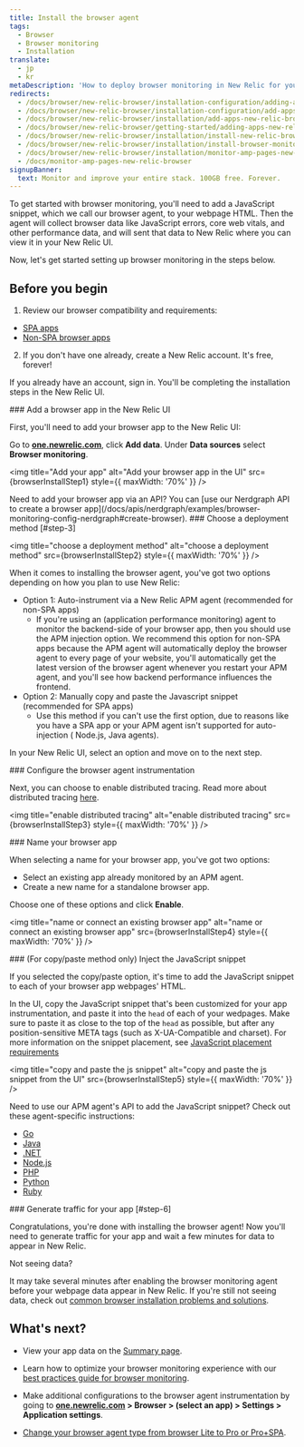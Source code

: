 ```yaml
---
title: Install the browser agent
tags:
  - Browser
  - Browser monitoring
  - Installation
translate:
  - jp
  - kr
metaDescription: 'How to deploy browser monitoring in New Relic for your apps, including UI, copy/paste, and API options.'
redirects:
  - /docs/browser/new-relic-browser/installation-configuration/adding-apps-new-relic-browser
  - /docs/browser/new-relic-browser/installation-configuration/add-apps-new-relic-browser
  - /docs/browser/new-relic-browser/installation/add-apps-new-relic-browser
  - /docs/browser/new-relic-browser/getting-started/adding-apps-new-relic-browser
  - /docs/browser/new-relic-browser/installation/install-new-relic-browser-agent
  - /docs/browser/new-relic-browser/installation/install-browser-monitoring-agent
  - /docs/browser/new-relic-browser/installation/monitor-amp-pages-new-relic-browser
  - /docs/monitor-amp-pages-new-relic-browser
signupBanner:
  text: Monitor and improve your entire stack. 100GB free. Forever.
---
```







To get started with browser monitoring, you'll need to add a JavaScript snippet, which we call our browser agent, to your webpage HTML. Then the agent will collect browser data like JavaScript errors, core web vitals, and other performance data, and will sent that data to New Relic where you can view it in your New Relic UI.  

Now, let's get started setting up browser monitoring in the steps below. 

## Before you begin 

1. Review our browser compatibility and requirements:
  * [SPA apps](/docs/browser/single-page-app-monitoring/get-started/spa-compatibility-requirements/)
  * [Non-SPA browser apps](/docs/browser/new-relic-browser/getting-started/compatibility-requirements-browser-monitoring/)
2. If you don't have one already, create a New Relic account. It's free, forever! 

<InlineSignup/>

  If you already have an account, sign in. You'll be completing the installation steps in the New Relic UI. 

<Steps>

<Step>
### Add a browser app in the New Relic UI

First, you'll need to add your browser app to the New Relic UI:

Go to **[one.newrelic.com](https://one.newrelic.com)**, click **Add data**. Under **Data sources** select **Browser monitoring**. 

<img
  title="Add your app"
  alt="Add your browser app in the UI"
  src={browserInstallStep1}
  style={{ maxWidth: '70%' }}
/>

<Callout variant="tip">
Need to add your browser app via an API? You can [use our Nerdgraph API to create a browser app](/docs/apis/nerdgraph/examples/browser-monitoring-config-nerdgraph#create-browser).
  </Callout>
</Step>
<Step>
### Choose a deployment method [#step-3]

<img
  title="choose a deployment method"
  alt="choose a deployment method"
  src={browserInstallStep2}
  style={{ maxWidth: '70%' }}
/>

<figcaption>
  
</figcaption>

When it comes to installing the browser agent, you've got two options depending on how you plan to use New Relic:

* Option 1: Auto-instrument via a New Relic APM agent (recommended for non-SPA apps)
  * If you're using an <InlinePopover type="apm" /> (application performance monitoring) agent to monitor the backend-side of your browser app, then you should use the APM injection option. We recommend this option for non-SPA apps because the APM agent will automatically deploy the browser agent to every page of your website, you'll automatically get the latest version of the browser agent whenever you restart your APM agent, and you'll see how backend performance influences the frontend.
* Option 2: Manually copy and paste the Javascript snippet (recommended for SPA apps)
  * Use this method if you can't use the first option, due to reasons like you have a SPA app or your APM agent isn't supported for auto-injection ( Node.js, Java agents).

In your New Relic UI, select an option and move on to the next step. 
</Step>

<Step>
### Configure the browser agent instrumentation

Next, you can choose to enable distributed tracing. Read more about distributed tracing [here](/docs/browser/new-relic-browser/browser-pro-features/browser-data-distributed-tracing/).

<img
  title="enable distributed tracing"
  alt="enable distributed tracing"
  src={browserInstallStep3}
  style={{ maxWidth: '70%' }}
/>
</Step>

<Step>
### Name your browser app

When selecting a name for your browser app, you've got two options: 

* Select an existing app already monitored by an APM agent. 
* Create a new name for a standalone browser app. 

Choose one of these options and click **Enable**. 

<img
  title="name or connect an existing browser app"
  alt="name or connect an existing browser app"
  src={browserInstallStep4}
  style={{ maxWidth: '70%' }}
/>
</Step>

<Step>
### (For copy/paste method only) Inject the JavaScript snippet

If you selected the copy/paste option, it's time to add the JavaScript snippet to each of your browser app webpages' HTML. 

In the UI, copy the JavaScript snippet that's been customized for your app instrumentation, and paste it into the `head` of each of your wedpages. Make sure to paste it as close to the top of the `head` as possible, but after any position-sensitive META tags (such as X-UA-Compatible and charset). For more information on the snippet placement, see [JavaScript placement requirements](/docs/browser/new-relic-browser/page-load-timing-resources/instrumentation-browser-monitoring#javascript-placement)

<img
  title="copy and paste the js snippet"
  alt="copy and paste the js snippet from the UI"
  src={browserInstallStep5}
  style={{ maxWidth: '70%' }}
/>

<Callout variant="tip">
Need to use our APM agent's API to add the JavaScript snippet? Check out these agent-specific instructions:

* [Go](/docs/agents/go-agent/features/install-new-relic-browser-go-apps)
* [Java](/docs/agents/java-agent/instrumentation/page-load-timing-java)
* [.NET](/docs/agents/net-agent/features/page-load-timing-net)
* [Node.js](/docs/agents/nodejs-agent/supported-features/page-load-timing-nodejs)
* [PHP](/docs/agents/php-agent/features/page-load-timing-php)
* [Python](/docs/agents/python-agent/supported-features/page-load-timing-python)
* [Ruby](/docs/agents/ruby-agent/features/page-load-timing-ruby)
  </Callout>
</Step>

<Step>
### Generate traffic for your app [#step-6]

Congratulations, you're done with installing the browser agent! Now you'll need to generate traffic for your app and wait a few minutes for data to appear in New Relic.

<Callout variant="tip">
Not seeing data? 

It may take several minutes after enabling the browser monitoring agent before your webpage data appear in New Relic. If you're still not seeing data, check out [common browser installation problems and solutions](/docs/browser/browser-monitoring/troubleshooting/troubleshoot-your-browser-monitoring-installation/).
  </Callout>

</Step>

</Steps>

## What's next? 

* View your app data on the [Summary page](/docs/browser/browser-monitoring/getting-started/browser-summary-page/).

* Learn how to optimize your browser monitoring experience with our [best practices guide for browser monitoring](/docs/new-relic-solutions/best-practices-guides/full-stack-observability/browser-monitoring-best-practices-guide/). 

* Make additional configurations to the browser agent instrumentation by going to **[one.newrelic.com](https://one.newrelic.com/all-capabilities) > Browser > (select an app) > Settings > Application settings**.

* [Change your browser agent type from browser Lite to Pro or Pro+SPA](/docs/browser/new-relic-browser/configuration/change-browser-agent-type).

<InstallFeedback />